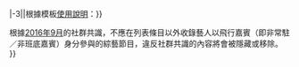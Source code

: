 {{Editnotice
  |style=border:1px solid gold
  |image=[[File:Nuvola_apps_important_yellow.svg|50px]]
  |header={{big|編者請注意：}}
  |text={{#ifeq:{{#expr:-1+-1  +-1  }}|-3||根據{{tl|藝人}}模板[[T:藝人/doc#欄位說明|使用說明]]：}}



根據[[Wikipedia_talk:歌手和演员专题#整理論點|2016年9月]]的社群共識，不應在列表條目以外收錄藝人以飛行嘉賓（即非常駐／非班底嘉賓）身分參與的綜藝節目，違反社群共識的內容將會被隱藏或移除。
}}<!-- 使用{{subst:User:LuciferianThomas/編輯提示/藝人條目}}創建，可用參數：暱稱、作品、親屬、綜藝 -->
